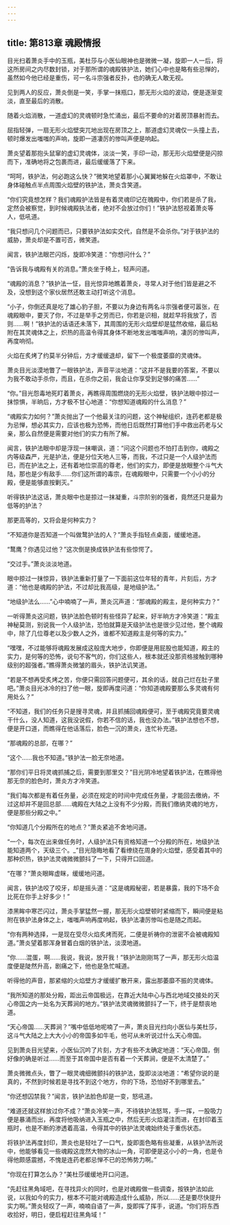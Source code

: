 ```yaml
---
---
---
```

title: 第813章 魂殿情报
---



目光扫着萧炎手中的玉瓶，美杜莎与小医仙眼神也是微微一凝，旋即一人一后，将这所房间之内尽数封锁，对于那所谓的魂殿铁护法，她们心中也是略有些忌惮的，虽然如今他已经是重伤，可一名斗宗强者反扑，也的确无人敢无视。

见到两人的反应，萧炎倒是一笑，手掌一抹瓶口，那无形火焰的波动，便是逐渐变淡，直至最后的消散。

随着火焰消散，一道虚幻的灵魂顿时急忙涌出，最后不要命的对着房顶暴射而去。

屈指轻弹，一扇无形火焰壁突兀地出现在房顶之上，那道虚幻灵魂仅一头撞上去，顿时爆发出嗤嗤的声响，旋即一道凄厉的惨叫声便是响起。

萧炎望着那抱头鼠窜的虚幻灵魂体，淡淡一笑，手印一动，那无形火焰壁便是闪掠而下，准确地将之包裹而进，最后缓缓落了下来。

“呵呵，铁护法，何必跑这么快？”微笑地望着那小心翼翼地躲在火焰罩中，不敢让身体碰触点半点周围火焰壁的铁护法，萧炎含笑道。

“你们究竟想怎样？我们魂殿护法皆是有着灵魂印记在魄殿中，你们若是杀了我，定然会被察觉，到时候魂殿执法者，绝对不会放过你们！”铁护法怒视着萧炎等人，低吼道。

“我只想问几个问题而已，只要铁护法如实交代，自然是不会杀你。”对于铁护法的威胁，萧炎却是不置可否，微笑道。

闻言，铁护法眼芒闪烁，旋即冷笑道：“你想问什么？”

“告诉我与魂殿有关的消息。”萧炎坐于椅上，轻声问道。

“魂殿的消息？”铁护法一怔，目光惊异地瞧着萧炎，寻常人对于他们皆是避之不及，没想到这个家伙居然还敢主动打听这个消息。

“小子，你倒还真是吃了雄心豹子胆，不要以为身边有两名斗宗强者便可嚣张，在魂殿眼中，要灭了你，不过是举手之劳而已，你若是识相，就趁早将我放了，否则……啊！”铁护法的话语还未落下，其周围的无形火焰壁却是猛然收缩，最后粘附在其灵魂体之上，炽热的高温令得其身体不断地发出嗤嗤声响，凄厉的惨叫声，再度响彻。

火焰在炙烤了约莫半分钟后，方才缓缓退却，留下一个极度萎靡的灵魂体。

萧炎目光淡漠地瞥了一眼铁护法，声音平淡地道：“这并不是我要的答案，不要以为我不敢动手杀你，而且，在杀你之前，我会让你享受到足够的痛苦……”

“你。”目光怨毒地死盯着萧炎，再瞧得周围燃烧的无形火焰壁，铁护法眼中掠过一抹惊惧，半晌后，方才极不甘心地道：“你想知道魂殿的什么消息？”

“魂殿实力如何？”萧炎抛出了一个他最关注的问题，这个神秘组织，连药老都是极为忌惮，想必其实力，应该也极为恐怖，而他日后既然打算他们手中救出药老与父亲，那么自然便是需要对他们的实力有所了解。

闻言，铁护法眼中却是浮现一抹嘲讽，道：“问这个问题也不怕打击到你，魂殿之内等级森严，光是护法，便是分位天地人三等，而我，不过只是一个人级护法而已，而在护法之上，还有着地位崇高的尊老，他们的实力，即便是放眼整个斗气大陆，那也是少有敌手……你们这所谓的毒宗，在魂殿眼中，只需要一个小小的分殿，便是能够直按剿灭。”

听得铁护法这话，萧炎眼中也是掠过一抹凝重，斗宗阶别的强者，竟然还只是最为低等的护法？

那更高等的，又将会是何种实力？

“不知道你是否知道一个叫做鹜护法的人？”萧炎手指轻点桌面，缓缓地道。

“鹜鹰？你遇见过他？”这次倒是换成铁护法有些惊愕了。

“交过手。”萧炎淡淡地道。

眼中掠过一抹惊异，铁护法重新打量了一下面前这位年轻的青年，片刻后，方才道：“他也是魂殿的护法，不过却比我高级，是地级护法。”

“地级护法么……”心中喃喃了一声，萧炎沉声道：“那魂殿的殿主，是何种实力？”

一听得萧炎这问题，铁护法脸色顿时有些怪异了起来，好半晌方才冷笑道：“殿主神秘莫测，别说我一个人级护法，恐怕就算是天级护法也是很少见过他，整个魂殿中，除了几位尊老以及少数人之外，谁都不知道殿主是何等的实力。”

“嘿嘿，不过能够将魂殿发展成这般庞大地步，你即便是用屁股也能知道，殿主的实力，是何等的恐怖，说句不客气的，你们这些人，根本就还没那资格接触到哪种级别的超强者。”瞧得萧炎微皱的眉头，铁护法讥笑道。

“若是不想再受炙烤之苦，你便只需回答问题便可，其余的话，就自己烂在肚子里吧。”萧炎目光冰冷的扫了他一眼，旋即再度问道：“你知道魂殿要那么多灵魂有何用处么？”

“不知道，我们的任务只是搜寻灵魂，并且抓捕回魂殿便可，至于魂殿究竟要灵魂干什么，没人知道，这我没说假，你若不信的话，我也没办法。”铁护法想也不想，便是开口道，而瞧得在他话落后，脸色一沉的萧炎，连忙补充道。

“那魂殿的总部，在哪？”

“这个……我也不知道。”铁护法一脸无奈地道。

“那你们平日将灵魂抓捕之后，需要到那里交？”目光阴冷地望着铁护法，在瞧得他那无奈的脸色时，萧炎方才冷笑道。

“我们每次都是有着任务量，必须在规定的时间中完成任务量，才能回去缴纳，不过这却并不是回总部……魂殿在大陆之上没有不少分殿，而我们缴纳灵魂的地方，便是那些分殿之中。”

“你知道几个分殿所在的地点？”萧炎紧追不舍地问道。

“一个，每次在出来做任务时，人级护法只有资格知道一个分殿的所在，地级护法能知道两个，天级三个。_”目光隐晦地看了看缭绕在周身的火焰壁，感受着其中的那种炽热，铁护法灵魂微微颤抖了一下，只得开口回道。

“在哪？”萧炎眼眸虚眯，缓缓地问道。

闻言，铁护法咬了咬牙，却是摇头道：“这是魂殿秘密，若是暴露，我的下场不会比死在你手上好多少！”

漆黑眸中寒芒闪过，萧炎手掌猛然一握，那无形火焰壁顿时紧缩而下，瞬间便是粘附在铁护法身体之上，嗤嗤声响再度响起，铁护法凄厉惨叫也是随之而起。

“你有两种选择，一是现在受尽火焰炙烤而死，二便是祈祷你的泄密不会被魂殿知道。”萧炎望着那浑身冒着白烟的铁护法，淡漠地道。

“你……混蛋，啊……我说，我说，放开我！”铁护法刚刚骂了一声，那无形火焰温度便是陡然升高，剧痛之下，他也是急忙喊道。

听得他的声音，那紧缩的火焰壁方才缓缓扩散开来，露出那萎靡不振的灵魂体。

“我所知道的那处分殿，距出云帝国极远，在靠近大陆中心与西北地域交接处的天心帝国之内一处名为天葬涧的地方。”铁护法灵魂微微颤抖了一下，终于是颓丧地道。

“天心帝国……天葬涧？”嘴中低低地呢喃了一声，萧炎目光扫向小医仙与美杜莎，这斗气大陆之上大大小小的帝国多如牛毛，他可从未听说过什么天心帝国。

见到萧炎目光望来，小医仙沉吟了片刻，方才有些不太确定地道：“天心帝国，倒好像的确是听过……而至于其帝国中是否有着一个天葬涧，便是不太清楚了。”

萧炎微微点头，瞥了一眼灵魂细微颤抖的铁护法，旋即淡淡地道：“希望你说的是真的，不然到时候若是寻找不到这个地方，你的下场，恐怕好不到哪里去。”

“你还想囚禁我？”闻言，铁护法脸色却是一变，怒吼道。

“难道还就这样放过你不成？”萧炎冷笑一声，不待铁护法怒骂，手一挥，一股吸力便是暴涌而出，再度将他吸纳进入玉瓶之中，然后无形火焰灌注而进，在封印着玉瓶时，也是不断的渗透着高温，令得其中的铁护法灵魂始终处于重伤状态。

将铁护法再度封印，萧炎也是轻吐了一口气，旋即面色略有些凝重，从铁护法所说中，他能够看见一些魂殿这庞然大物的冰山一角，可即便是这小小的一角，也是令得他颇感震撼，不愧是连药老都忌惮不已的恐怖势力啊。”

“你现在打算怎么办？”美杜莎缓缓地开口问道。

“先赶往黑角域吧，在寻找异火的同时，也是对魂殿做一些调查，按铁护法如此说，以我如今的实力，根本不可能对魂殿造成什么威胁，所以……还是要尽快提升实力啊。”萧炎轻叹了一声，喃喃自语了一声，旋即挥了挥手，说道。“你们将东西收拾好，明日，便启程赶往黑角域！”
